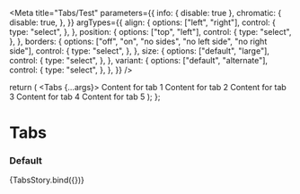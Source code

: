 

<Meta
  title="Tabs/Test"
  parameters={{
    info: { disable: true },
    chromatic: {
      disable: true,
    },
  }}
  argTypes={{
    align: {
      options: ["left", "right"],
      control: {
        type: "select",
      },
    },
    position: {
      options: ["top", "left"],
      control: {
        type: "select",
      },
    },
    borders: {
      options: ["off", "on", "no sides", "no left side", "no right side"],
      control: {
        type: "select",
      },
    },
    size: {
      options: ["default", "large"],
      control: {
        type: "select",
      },
    },
    variant: {
      options: ["default", "alternate"],
      control: {
        type: "select",
      },
    },
  }}
/>

  return (
    <Tabs {...args}>
      <Tab
        errorMessage="error"
        warningMessage="warning"
        infoMessage="info"
        tabId="tab-1"
        title="Tab 1"
        key="tab-1"
      >
        Content for tab 1
      </Tab>
      <Tab
        errorMessage="error"
        warningMessage="warning"
        infoMessage="info"
        tabId="tab-2"
        title="Tab 2"
        key="tab-2"
      >
        Content for tab 2
      </Tab>
      <Tab
        errorMessage="error"
        warningMessage="warning"
        infoMessage="info"
        tabId="tab-3"
        title="Tab 3"
        key="tab-3"
      >
        Content for tab 3
      </Tab>
      <Tab
        errorMessage="error"
        warningMessage="warning"
        infoMessage="info"
        tabId="tab-4"
        title="Tab 4"
        key="tab-4"
      >
        Content for tab 4
      </Tab>
      <Tab
        errorMessage="error"
        warningMessage="warning"
        infoMessage="info"
        tabId="tab-5"
        title="Tab 5"
        key="tab-5"
      >
        Content for tab 5
      </Tab>
      <Tab
        errorMessage="error"
        warningMessage="warning"
        infoMessage="info"
        tabId="tab-6"
        title="Tab 6"
        key="tab-6"
        href="https://carbon.sage.com/"
      />
    </Tabs>
  );
};

# Tabs

### Default

<Preview>
  <Story
    name="default"
    args={{
      headerWidth: "",
      align: "left",
      position: "top",
      borders: "off",
      size: "default",
      variant: "default",
    }}
  >
    {TabsStory.bind({})}
  </Story>
</Preview>
